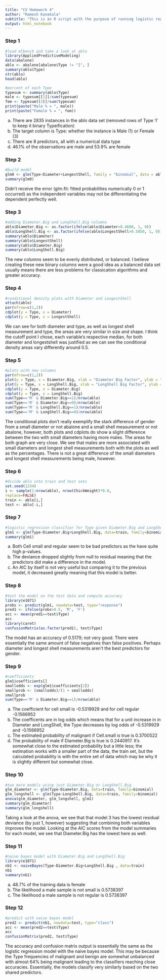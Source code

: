 ```yaml
---
title: "CV Homework 4"
author: "Ramesh Kanakala"
subtitle: "This is an R script with the purpose of running logistic regression and naive bayes on the AppliedPredictiveModeling abalone dataset"
output: html_notebook
---
```


### Step 1
```r
#load mlbench and take a look at ablo
library(AppliedPredictiveModeling)
data(abalone)
ablo <- abalone[abalone$Type != "I", ]
summary(ablo$Type)
str(ablo)
head(ablo)

#percent of each Type
typesum <- summary(ablo$Type)
male <- typesum[[1]]/sum(typesum)
fem <- typesum[[3]]/sum(typesum)
print(paste("Male % = ", male))
print(paste("Female % = ", fem))
```
a. There are 2835 instances in the ablo data set (removed rows of Type 'I' to keep it binary Typeification)
b. The target column is Type: whether the instance is Male (1) or Female (3)
c. There are 8 predictors, all with a numerical data type
d. 46.1% of the observations are male and 53.9% are female

### Step 2
```r
#build model
glm0 <- glm(Type~Diameter+LongestShell, family = "binomial", data = ablo)
summary(glm0)
```
Didn't receive the error (glm.fit: fitted probabilities numerically 0 or 1 occurred) as the independent variables may not be differentiating the dependent perfectly well.

### Step 3
```r
#adding Diameter.Big and LongShell.Big columns
ablo$Diameter.Big <- as.factor(ifelse(ablo$Diameter>0.4600, 1, 0))
ablo$LongShell.Big <- as.factor(ifelse(ablo$LongestShell>0.5850, 1, 0))
summary(ablo$Diameter)
summary(ablo$LongestShell)
summary(ablo$Diameter.Big)
summary(ablo$LongShell.Big)
```
The new columns seem to be evenly distributed, or balanced. I believe creating these new binary columns were a good idea as a balanced data set usually means there are less problems for classication algorithms and greater accuracy.

### Step 4
```r
#conditional density plots with Diameter and LongestShell
attach(ablo)
par(mfrow=c(1,2))
cdplot(y = Type, x = Diameter)
cdplot(y = Type, x = LongestShell)
```
We can see for both diameter and type, as well as longest shell measurement and type, the areas are very similar in size and shape. I think the cutoff point I chose, each variable's respective median, for both diameter and longestshell was justified as we can see the conditional density areas vary differently around 0.5.

### Step 5
```r
#plots with new columns
par(mfrow=c(1,2))
plot(y = Type, x = Diameter.Big, xlab = "Diameter Big Factor", ylab = "Gender Type")
plot(y = Type, x = LongShell.Big, xlab = "LongShell Big Factor", ylab = "Gender Type")
cdplot(y = Type, x = Diameter.Big)
cdplot(y = Type, x = LongShell.Big)
sum(Type=='M' & Diameter.Big==1)/nrow(ablo)
sum(Type=='M' & Diameter.Big==0)/nrow(ablo)
sum(Type=='M' & LongShell.Big==1)/nrow(ablo)
sum(Type=='M' & LongShell.Big==0)/nrow(ablo)
```
The conditional plots don't really exemplify the stark difference of gender from a small diameter or not abalone and a small shell measurement or not abalone, however, both plots and cdplots do show a slight difference between the two with small diameters having more males. The areas for both graph are very close. We see that males are more associated with small diameters and longest shell measurements both with the plots as well as the percentages. There is not a great difference of the small diameters and longest shell measurements being male, however.

### Step 6
```r
#divide ablo into train and test sets
set.seed(1234)
i <- sample(1:nrow(ablo), nrow(ChickWeight)*0.8,
replace=FALSE)
train <- ablo[i,]
test <- ablo[-i,]
```

### Step 7
```r
#logistic regression classifier for Type given Diameter.Big and LongShell.Big
glm1 <- glm(Type~Diameter.Big+LongShell.Big, data=train, family=binomial)
summary(glm1)
```
a. Both Cell small and regular seem to be bad predictors as the have quite high p-values.
b. The deviance dropped slightly from null to residual meaning that the predictors did make a difference in the model.
c. An AIC by itself is not very useful but comparing it to the previous model, it decreased greatly meaning that this model is better.

### Step 8
```r
#test the model on the test data and compute accuracy
library(e1071)
probs <- predict(glm1, newdata=test, type="response")
pred1 <- ifelse(probs>0.5, 'M', 'F')
acc <- mean(pred1==test$Type)
acc
library(caret) 
confusionMatrix(as.factor(pred1), test$Type)
```
The model has an accuracy of 0.5179; not very good. There were essentially the same amount of false negatives than false positives. Perhaps diameter and longest shell measurements aren't the best predictors for gender.

### Step 9
```r
#coefficients
glm1$coefficients[]
smallodds <- exp(glm1$coefficients[2])
smallprob <- (smallodds)/(1 + smallodds)
smallprob
sum(Type=='M' & Diameter.Big==1)/nrow(ablo)
```
a. The coefficient for cell small is -0.5319929 and for cell regular -0.1566952
b. The coefficents are in log odds which means that for a unit increase in in Diameter and LongShell, the Type decreases by log odds of -0.5319929 and -0.1566952
c. The estimated probability of malignant if Cell.small is true is 0.3700522
d. The probability of male if Diameter.Big is true is 0.2440917. It's somewhat close to the estimated probability but a little less; the estimation works with a smaller part of the data, the train set, but the calculated probability is with the entire set of data which may be why it is slightly different but somewhat close. 

### Step 10
```r
#two more models using just Diameter.Big or LongShell.Big
glm_diameter <- glm(Type~Diameter.Big, data=train, family=binomial)
glm_longshell <- glm(Type~LongShell.Big, data=train, family=binomial)
anova(glm_diameter, glm_longshell, glm1)
summary(glm_diameter)
summary(glm_longshell)
```
Taking a look at the anova, we see that that model 3 has the lowest residual deviance (by just 1, however) suggesting that combining both variables improves the model. Looking at the AIC scores from the model summaries for each model, we see that Diameter.Big has the lowest here as well.

### Step 11
```r
#naive bayes model with Diameter.Big and LongShell.Big
library(e1071)
nb1 <- naiveBayes(Type~Diameter.Big+LongShell.Big , data=train)
nb1
summary(nb1)
```
a. 48.7% of the training data is female
b. The likelihood a male sample is not small is 0.5738397  
c. The likelihood a male sample is not regular is 0.5738397 

### Step 12
```r
#predict with naive bayes model
pred2 <- predict(nb1, newdata=test, type="class")
acc <- mean(pred2==test$Type)
acc 
confusionMatrix(pred2, test$Type) 
```
The accuracy and confusion matrix output is essentially the same as the logistic regression model with the naive bayes model. This may be because the Type frequencies of malignant and benign are somewhat unbalanced with almost 64% being malignant leading to the classifiers reaching close accuracies. Essentially, the models classify very similarly based on the two shared predictors.